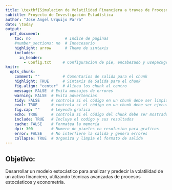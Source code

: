 ```yaml
---
title: \textbf{Simulacion de Volatilidad Financiera a traves de Procesos Estocasticos}
subtitle: Proyecto de Investigación Estadística 
author: "Jose Angel Urquijo Parra"
date: \today
output:
  pdf_document:
    toc: no               # Indice de paginas
    #number_sections: no  # Innecesario 
    highlight: arrow      # Theme de sintaxis
    includes:
      in_header:
        - Config.txt     # Configuracion de pie, encabezado y usepackge
knitr:
  opts_chunk:
    comment: ""          # Comentarios de salida para el chunk
    highlight: TRUE      # Sintaxis de Salida para el chunk
    fig.align: "center"  # Alinea los chunk al centro
    message: FALSE  # Evita mensajes de errores
    warning: FALSE  # Evita advertencias
    tidy: FALSE     # controla si el código en un chunk debe ser limpiado o reformateado
    eval: TRUE      # controla si el código en un chunk debe ser ejecutado o no al generar
    fig.cap: ""     # Leyenda grafica
    echo: TRUE      # controla si el código del chunk debe ser mostrado en el documento
    include: TRUE   # Incluye el codigo y sus resultados 
    cache: FALSE    # Formatea la memoria
    dpi: 300        # Numero de pixeles en resolucion para graficos
    error: FALSE    # No interfiere la salida y genera errores
    collapse: TRUE  # Organiza y limpia el formato de salida
---
```




## Objetivo:

Desarrollar un modelo estocástico para analizar y predecir la volatilidad de un activo financiero, utilizando técnicas avanzadas de procesos estocásticos y econometría. 






